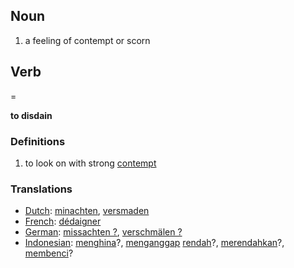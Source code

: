 ==Noun==

# a feeling of contempt or scorn


== Verb ===

'''to disdain'''

=== Definitions ===

#to look on with strong [[contempt]]

=== Translations ===
*[[Dutch]]: [[minachten]], [[versmaden]]
*[[French]]: [[dédaigner]]
*[[German]]: [[missachten ?]], [[verschmälen ?]]
*[[Indonesian]]: [[hina|menghina]]?, [[anggap|menganggap]] [[rendah]]?, [[rendah|merendahkan]]?, [[benci|membenci]]?